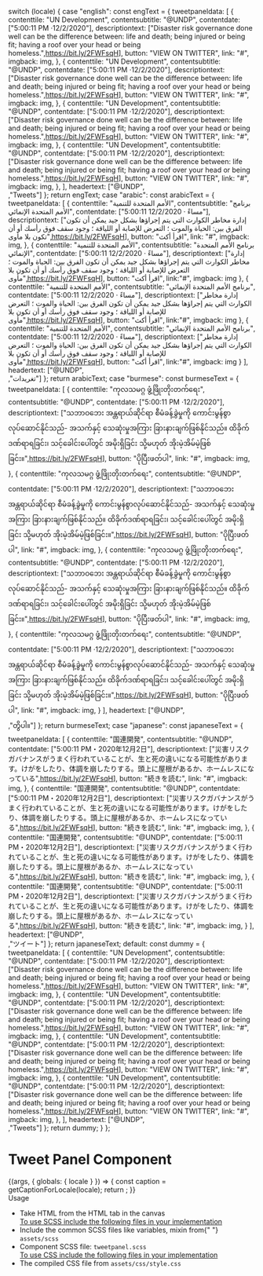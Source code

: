 
  switch (locale) {
    case "english":
      const engText = {
        tweetpaneldata: [
          {
            contenttile: "UN Development",
            contentsubtitle: "@UNDP",
            contentdate: ["5:00:11 PM ·12/2/2020"],
            descriptiontext:
              ["Disaster risk governance done well can be the difference between: life and death; being injured or being fit; having a roof over your head or being homeless.",<a href="#">https://bit.ly/2FWFsqH</a>],
            button: "VIEW ON TWITTER",
            link: "#",
            imgback: img,
          },
          {
            contenttile: "UN Development",
            contentsubtitle: "@UNDP",
            contentdate: ["5:00:11 PM ·12/2/2020"],
            descriptiontext:
              ["Disaster risk governance done well can be the difference between: life and death; being injured or being fit; having a roof over your head or being homeless.",<a href="#">https://bit.ly/2FWFsqH</a>],
            button: "VIEW ON TWITTER",
            link: "#",
            imgback: img,
          },
          {
            contenttile: "UN Development",
            contentsubtitle: "@UNDP",
            contentdate: ["5:00:11 PM ·12/2/2020"],
            descriptiontext:
              ["Disaster risk governance done well can be the difference between: life and death; being injured or being fit; having a roof over your head or being homeless.",<a href="#">https://bit.ly/2FWFsqH</a>],
            button: "VIEW ON TWITTER",
            link: "#",
            imgback: img,
          },
          {
            contenttile: "UN Development",
            contentsubtitle: "@UNDP",
            contentdate: ["5:00:11 PM ·12/2/2020"],
            descriptiontext:
              ["Disaster risk governance done well can be the difference between: life and death; being injured or being fit; having a roof over your head or being homeless.",<a href="#">https://bit.ly/2FWFsqH</a>],
            button: "VIEW ON TWITTER",
            link: "#",
            imgback: img,
          },
        ],
        headertext: ["@UNDP",<br/>,"Tweets"]
      };
      return engText;
    case "arabic":
      const arabicText = {
        tweetpaneldata: [
          {
            contenttile: "الأمم المتحدة للتنمية",
            contentsubtitle: "برنامج الأمم المتحدة الإنمائي",
            contentdate: ["5:00:11 مساءً · 12/2/2020"],
            descriptiontext:
             ["إدارة مخاطر الكوارث التي يتم إجراؤها بشكل جيد يمكن أن تكون الفرق بين: الحياة والموت ؛ التعرض للإصابة أو اللياقة ؛ وجود سقف فوق رأسك أو أن تكون بلا مأوى",<a href="#">https://bit.ly/2FWFsqH</a>],
            button: "اقرأ أكث",
            link: "#",
            imgback: img,
          },
          {
            contenttile: "الأمم المتحدة للتنمية",
            contentsubtitle: "برنامج الأمم المتحدة الإنمائي",
            contentdate: ["5:00:11 مساءً · 12/2/2020"],
            descriptiontext: ["إدارة مخاطر الكوارث التي يتم إجراؤها بشكل جيد يمكن أن تكون الفرق بين: الحياة والموت ؛ التعرض للإصابة أو اللياقة ؛ وجود سقف فوق رأسك أو أن تكون بلا مأوى",<a href="#">https://bit.ly/2FWFsqH</a>],
            button: "اقرأ أكث",
            link:"#",
            imgback: img
          },
          {
            contenttile: "الأمم المتحدة للتنمية",
            contentsubtitle: "برنامج الأمم المتحدة الإنمائي",
            contentdate: ["5:00:11 مساءً · 12/2/2020"],
            descriptiontext: ["إدارة مخاطر الكوارث التي يتم إجراؤها بشكل جيد يمكن أن تكون الفرق بين: الحياة والموت ؛ التعرض للإصابة أو اللياقة ؛ وجود سقف فوق رأسك أو أن تكون بلا مأوى",<a href="#">https://bit.ly/2FWFsqH</a>],
            button: "اقرأ أكث",
            link:"#",
            imgback: img
          },
          {
            contenttile: "الأمم المتحدة للتنمية",
            contentsubtitle: "برنامج الأمم المتحدة الإنمائي",
            contentdate: ["5:00:11 مساءً · 12/2/2020"],
            descriptiontext: ["إدارة مخاطر الكوارث التي يتم إجراؤها بشكل جيد يمكن أن تكون الفرق بين: الحياة والموت ؛ التعرض للإصابة أو اللياقة ؛ وجود سقف فوق رأسك أو أن تكون بلا مأوى",<a href="#">https://bit.ly/2FWFsqH</a>],
            button: "اقرأ أكث",
            link:"#",
            imgback: img
          }
        ],
        headertext: ["@UNDP",<br/>,"تغريدات"]
      };
      return arabicText;
    case "burmese":
      const burmeseText = {
        tweetpaneldata: [
          {
            contenttile: "ကုလသမဂ္ဂ ဖွံ့ဖြိုးတိုးတက်ရေး",
            contentsubtitle: "@UNDP",
            contentdate: ["5:00:11 PM ·12/2/2020"],
            descriptiontext:
              ["သဘာဝဘေး အန္တရာယ်ဆိုင်ရာ စီမံခန့်ခွဲမှုကို ကောင်းမွန်စွာလုပ်ဆောင်နိုင်သည်- အသက်နှင့် သေဆုံးမှုအကြား ခြားနားချက်ဖြစ်နိုင်သည်။ ထိခိုက်ဒဏ်ရာရခြင်း၊ သင့်ခေါင်းပေါ်တွင် အမိုးရှိခြင်း သို့မဟုတ် အိုးမဲ့အိမ်မဲ့ဖြစ်ခြင်း။",<a href="#">https://bit.ly/2FWFsqH</a>],
            button: "ပိုပြီးဖတ်ပါ",
            link: "#",
            imgback: img,
          },
          {
            contenttile: "ကုလသမဂ္ဂ ဖွံ့ဖြိုးတိုးတက်ရေး",
            contentsubtitle: "@UNDP",
            contentdate: ["5:00:11 PM ·12/2/2020"],
            descriptiontext:
              ["သဘာဝဘေး အန္တရာယ်ဆိုင်ရာ စီမံခန့်ခွဲမှုကို ကောင်းမွန်စွာလုပ်ဆောင်နိုင်သည်- အသက်နှင့် သေဆုံးမှုအကြား ခြားနားချက်ဖြစ်နိုင်သည်။ ထိခိုက်ဒဏ်ရာရခြင်း၊ သင့်ခေါင်းပေါ်တွင် အမိုးရှိခြင်း သို့မဟုတ် အိုးမဲ့အိမ်မဲ့ဖြစ်ခြင်း။",<a href="#">https://bit.ly/2FWFsqH</a>],
            button: "ပိုပြီးဖတ်ပါ",
            link: "#",
            imgback: img,
          },
          {
            contenttile: "ကုလသမဂ္ဂ ဖွံ့ဖြိုးတိုးတက်ရေး",
            contentsubtitle: "@UNDP",
            contentdate: ["5:00:11 PM ·12/2/2020"],
            descriptiontext:
              ["သဘာဝဘေး အန္တရာယ်ဆိုင်ရာ စီမံခန့်ခွဲမှုကို ကောင်းမွန်စွာလုပ်ဆောင်နိုင်သည်- အသက်နှင့် သေဆုံးမှုအကြား ခြားနားချက်ဖြစ်နိုင်သည်။ ထိခိုက်ဒဏ်ရာရခြင်း၊ သင့်ခေါင်းပေါ်တွင် အမိုးရှိခြင်း သို့မဟုတ် အိုးမဲ့အိမ်မဲ့ဖြစ်ခြင်း။",<a href="#">https://bit.ly/2FWFsqH</a>],
            button: "ပိုပြီးဖတ်ပါ",
            link: "#",
            imgback: img,
          },
          {
            contenttile: "ကုလသမဂ္ဂ ဖွံ့ဖြိုးတိုးတက်ရေး",
            contentsubtitle: "@UNDP",
            contentdate: ["5:00:11 PM ·12/2/2020"],
            descriptiontext:
              ["သဘာဝဘေး အန္တရာယ်ဆိုင်ရာ စီမံခန့်ခွဲမှုကို ကောင်းမွန်စွာလုပ်ဆောင်နိုင်သည်- အသက်နှင့် သေဆုံးမှုအကြား ခြားနားချက်ဖြစ်နိုင်သည်။ ထိခိုက်ဒဏ်ရာရခြင်း၊ သင့်ခေါင်းပေါ်တွင် အမိုးရှိခြင်း သို့မဟုတ် အိုးမဲ့အိမ်မဲ့ဖြစ်ခြင်း။",<a href="#">https://bit.ly/2FWFsqH</a>],
            button: "ပိုပြီးဖတ်ပါ",
            link: "#",
            imgback: img,
          }
        ],
        headertext: ["@UNDP",<br/>,"တွိပါ။"]
      };
      return burmeseText;
    case "japanese":
      const japaneseText = {
        tweetpaneldata: [
          {
            contenttile: "国連開発",
            contentsubtitle: "@UNDP",
            contentdate: ["5:00:11 PM・2020年12月2日"],
            descriptiontext:
              ["災害リスクガバナンスがうまく行われていることが、生と死の違いになる可能性があります。けがをしたり、体調を崩したりする。頭上に屋根があるか、ホームレスになっている",<a href="#">https://bit.ly/2FWFsqH</a>],
            button: "続きを読む",
            link: "#",
            imgback: img,
          },
          {
            contenttile: "国連開発",
            contentsubtitle: "@UNDP",
            contentdate: ["5:00:11 PM・2020年12月2日"],
            descriptiontext:
              ["災害リスクガバナンスがうまく行われていることが、生と死の違いになる可能性があります。けがをしたり、体調を崩したりする。頭上に屋根があるか、ホームレスになっている",<a href="#">https://bit.ly/2FWFsqH</a>],
            button: "続きを読む",
            link: "#",
            imgback: img,
          },
          {
            contenttile: "国連開発",
            contentsubtitle: "@UNDP",
            contentdate: ["5:00:11 PM・2020年12月2日"],
            descriptiontext:
              ["災害リスクガバナンスがうまく行われていることが、生と死の違いになる可能性があります。けがをしたり、体調を崩したりする。頭上に屋根があるか、ホームレスになっている",<a href="#">https://bit.ly/2FWFsqH</a>],
            button: "続きを読む",
            link: "#",
            imgback: img,
          },
          {
            contenttile: "国連開発",
            contentsubtitle: "@UNDP",
            contentdate: ["5:00:11 PM・2020年12月2日"],
            descriptiontext:
              ["災害リスクガバナンスがうまく行われていることが、生と死の違いになる可能性があります。けがをしたり、体調を崩したりする。頭上に屋根があるか、ホームレスになっている",<a href="#">https://bit.ly/2FWFsqH</a>],
            button: "続きを読む",
            link: "#",
            imgback: img,
          }
        ],
        headertext: ["@UNDP",<br/>,"ツイート"]
      };
      return japaneseText;
    default:
      const dummy = {
        tweetpaneldata: [
          {
            contenttile: "UN Development",
            contentsubtitle: "@UNDP",
            contentdate: ["5:00:11 PM ·12/2/2020"],
            descriptiontext:
              ["Disaster risk governance done well can be the difference between: life and death; being injured or being fit; having a roof over your head or being homeless.",<a href="#">https://bit.ly/2FWFsqH</a>],
            button: "VIEW ON TWITTER",
            link: "#",
            imgback: img,
          },
          {
            contenttile: "UN Development",
            contentsubtitle: "@UNDP",
            contentdate: ["5:00:11 PM ·12/2/2020"],
            descriptiontext:
              ["Disaster risk governance done well can be the difference between: life and death; being injured or being fit; having a roof over your head or being homeless.",<a href="#">https://bit.ly/2FWFsqH</a>],
            button: "VIEW ON TWITTER",
            link: "#",
            imgback: img,
          },
          {
            contenttile: "UN Development",
            contentsubtitle: "@UNDP",
            contentdate: ["5:00:11 PM ·12/2/2020"],
            descriptiontext:
              ["Disaster risk governance done well can be the difference between: life and death; being injured or being fit; having a roof over your head or being homeless.",<a href="#">https://bit.ly/2FWFsqH</a>],
            button: "VIEW ON TWITTER",
            link: "#",
            imgback: img,
          },
          {
            contenttile: "UN Development",
            contentsubtitle: "@UNDP",
            contentdate: ["5:00:11 PM ·12/2/2020"],
            descriptiontext:
              ["Disaster risk governance done well can be the difference between: life and death; being injured or being fit; having a roof over your head or being homeless.",<a href="#">https://bit.ly/2FWFsqH</a>],
            button: "VIEW ON TWITTER",
            link: "#",
            imgback: img,
          },
        ],
        headertext: ["@UNDP",<br/>,"Tweets"]
      };
      return dummy;
  }
};

<Meta title="Testing/Blocks/Tweet Panel" />

<style>{`
 .subheading {
    font-weight: 700;
    font-size: 24px;
    color: #031c2d;
    letter-spacing: 1.5px;
    line-height: 24px;
    margin-bottom: 12px;
    margin-top: 40px;
  }
  .sbdocs .sbdocs-p,
  .sbdocs .sbdocs-li{
    font-size: 1rem;
  }
  .sbdocs h2:first-of-type {
    margin: 0 0;
    padding-bottom: 0;
  }
`}</style>

# Tweet Panel Component

<Story name="Tweet Panel">
  {(args, { globals: { locale } }) => {
    const caption = getCaptionForLocale(locale);
    return <TweetPanel data={caption.tweetpaneldata} headertext={caption.headertext} {...args}></TweetPanel>;
  }}
</Story>

<div className="subheading">Usage</div>
<ul>
  <li>Take HTML from the HTML tab in the canvas</li>
  <u>To use SCSS include the following files in your implementation</u>
  <li>
    Include the common SCSS files like variables, mixin from{" "}
    <code>assets/scss</code>
  </li>
  <li>
    Component SCSS file: <code>tweetpanel.scss</code>
  </li>
  <u>To use CSS include the following files in your implementation</u>
  <li>
    The compiled CSS file from <code>assets/css/style.css</code>
  </li>
</ul>
